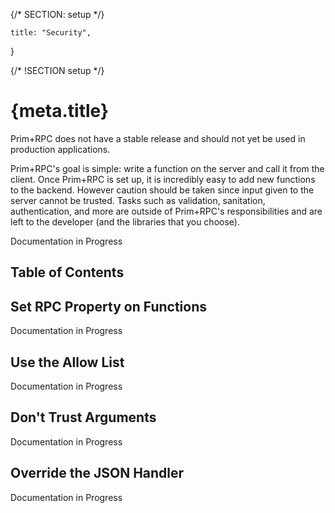 {/* SECTION: setup */}

	title: "Security",
}

{/* !SECTION setup */}

# {meta.title}

<Alert prose icon="carbon:information">

Prim+RPC does not have a stable release and should not yet be used in production applications.

</Alert>

Prim+RPC's goal is simple: write a function on the server and call it from the client. Once Prim+RPC is set up, it is
incredibly easy to add new functions to the backend. However caution should be taken since input given to the server
cannot be trusted. Tasks such as validation, sanitation, authentication, and more are outside of Prim+RPC's
responsibilities and are left to the developer (and the libraries that you choose).

<Alert icon="carbon:warning" type="alert-warning">
	Documentation in Progress
</Alert>

## Table of Contents

## Set RPC Property on Functions

<Alert icon="carbon:warning" type="alert-warning">
	Documentation in Progress
</Alert>

## Use the Allow List

<Alert icon="carbon:warning" type="alert-warning">
	Documentation in Progress
</Alert>

## Don't Trust Arguments

<Alert icon="carbon:warning" type="alert-warning">
	Documentation in Progress
</Alert>

## Override the JSON Handler

<Alert icon="carbon:warning" type="alert-warning">
	Documentation in Progress
</Alert>
